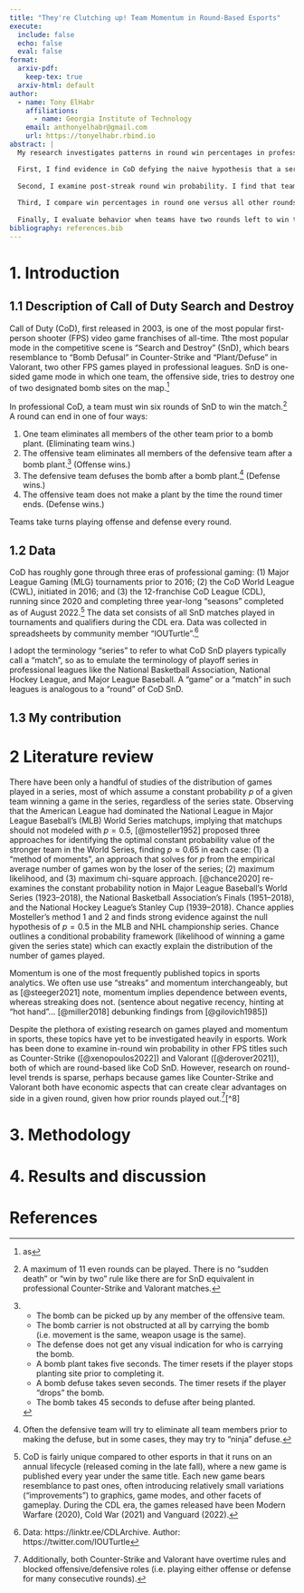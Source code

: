 ```yaml
---
title: "They're Clutching up! Team Momentum in Round-Based Esports"
execute: 
  include: false
  echo: false
  eval: false
format:
  arxiv-pdf:
    keep-tex: true  
  arxiv-html: default
author:
  - name: Tony ElHabr
    affiliations:
      - name: Georgia Institute of Technology
    email: anthonyelhabr@gmail.com
    url: https://tonyelhabr.rbind.io
abstract: |
  My research investigates patterns in round win percentages in professional Search and Destroy (SnD) matches of the popular first-person shooter game Call of Duty (CoD).

  First, I find evidence in CoD defying the naive hypothesis that a series represents a sequence of independent events (rounds), with each team having a constant 50% probability of winning a given round.
  
  Second, I examine post-streak round win probability. I find that teams perform significantly worse than expected after streaks of 2, 3, and 4 wins when series end up going to 9, 10, or 11 (maximum) rounds, even after accounting for the "hot-hand" phenomenon.
  
  Third, I compare win percentages in round one versus all other rounds, hypothesizing that there may be some advantage on either side when there is no prior information about how the opponent intends to play a given map in either game. I find only one instance for which there seems to be a significant defensive advantage in round one.
  
  Finally, I evaluate behavior when teams have two rounds left to win the series, observing a peak in COD offensive win percentages in the 4-4 state, and no such oddity in Valorant.
bibliography: references.bib  
---
```


# 1. Introduction

## 1.1 Description of Call of Duty Search and Destroy

Call of Duty (CoD), first released in 2003, is one of the most popular first-person shooter (FPS) video game franchises of all-time. Tthe most popular mode in the competitive scene is "Search and Destroy" (SnD), which bears resemblance to "Bomb Defusal" in Counter-Strike and "Plant/Defuse" in Valorant, two other FPS games played in professional leagues. SnD is one-sided game mode in which one team, the offensive side, tries to destroy one of two designated bomb sites on the map.[^1]

[^1]: as

In professional CoD, a team must win six rounds of SnD to win the match.[^2] A round can end in one of four ways:

[^2]: A maximum of 11 even rounds can be played. There is no "sudden death" or "win by two" rule like there are for SnD equivalent in professional Counter-Strike and Valorant matches.

1.  One team eliminates all members of the other team prior to a bomb plant. (Eliminating team wins.)
2.  The offensive team eliminates all members of the defensive team after a bomb plant.[^3] (Offense wins.)
3.  The defensive team defuses the bomb after a bomb plant.[^4] (Defense wins.)
4.  The offensive team does not make a plant by the time the round timer ends. (Defense wins.)

[^3]:
    -   The bomb can be picked up by any member of the offensive team.
    -   The bomb carrier is not obstructed at all by carrying the bomb (i.e. movement is the same, weapon usage is the same).
    -   The defense does not get any visual indication for who is carrying the bomb.
    -   A bomb plant takes five seconds. The timer resets if the player stops planting site prior to completing it.
    -   A bomb defuse takes seven seconds. The timer resets if the player "drops" the bomb.
    -   The bomb takes 45 seconds to defuse after being planted.

[^4]: Often the defensive team will try to eliminate all team members prior to making the defuse, but in some cases, they may try to "ninja" defuse.

Teams take turns playing offense and defense every round.

## 1.2 Data

CoD has roughly gone through three eras of professional gaming: (1) Major League Gaming (MLG) tournaments prior to 2016; (2) the CoD World League (CWL), initiated in 2016; and (3) the 12-franchise CoD League (CDL), running since 2020 and completing three year-long "seasons" completed as of August 2022.[^5] The data set consists of all SnD matches played in tournaments and qualifiers during the CDL era. Data was collected in spreadsheets by community member "IOUTurtle".[^6]

[^5]: CoD is fairly unique compared to other esports in that it runs on an annual lifecycle (released coming in the late fall), where a new game is published every year under the same title. Each new game bears resemblance to past ones, often introducing relatively small variations ("improvements") to graphics, game modes, and other facets of gameplay. During the CDL era, the games released have been Modern Warfare (2020), Cold War (2021) and Vanguard (2022).

[^6]: Data: https://linktr.ee/CDLArchive. Author: https://twitter.com/IOUTurtle

I adopt the terminology "series" to refer to what CoD SnD players typically call a "match", so as to emulate the terminology of playoff series in professional leagues like the National Basketball Association, National Hockey League, and Major League Baseball. A "game" or a "match" in such leagues is analogous to a "round" of CoD SnD.

## 1.3 My contribution

# 2 Literature review

There have been only a handful of studies of the distribution of games played in a series, most of which assume a constant probability $p$ of a given team winning a game in the series, regardless of the series state. Observing that the American League had dominated the National League in Major League Baseball's (MLB) World Series matchups, implying that matchups should not modeled with $p=0.5$, [@mosteller1952] proposed three approaches for identifying the optimal constant probability value of the stronger team in the World Series, finding $p \approx 0.65$ in each case: (1) a "method of moments", an approach that solves for $p$ from the empirical average number of games won by the loser of the series; (2) maximum likelihood, and (3) maximum chi-square approach. [@chance2020] re-examines the constant probability notion in Major League Baseball's World Series (1923--2018), the National Basketball Association's Finals (1951--2018), and the National Hockey League's Stanley Cup (1939--2018). Chance applies Mosteller's method 1 and 2 and finds strong evidence against the null hypothesis of $p = 0.5$ in the MLB and NHL championship series. Chance outlines a conditional probability framework (likelihood of winning a game given the series state) which can exactly explain the distribution of the number of games played.

Momentum is one of the most frequently published topics in sports analytics. We often use use "streaks" and momentum interchangeably, but as [@steeger2021] note, momentum implies dependence between events, whereas streaking does not. (sentence about negative recency, hinting at "hot hand"... [@miller2018] debunking findings from [@gilovich1985])

Despite the plethora of existing research on games played and momentum in sports, these topics have yet to be investigated heavily in esports. Work has been done to examine in-round win probability in other FPS titles such as Counter-Strike ([@xenopoulos2022]) and Valorant ([@derover2021]), both of which are round-based like CoD SnD. However, research on round-level trends is sparse, perhaps because games like Counter-Strike and Valorant both have economic aspects that can create clear advantages on side in a given round, given how prior rounds played out.[^7]\[\^8\]

[^7]: Additionally, both Counter-Strike and Valorant have overtime rules and blocked offensive/defensive roles (i.e. playing either offense or defense for many consecutive rounds).

# 3. Methodology

# 4. Results and discussion

# References {.unnumbered}

::: {#refs}
:::
